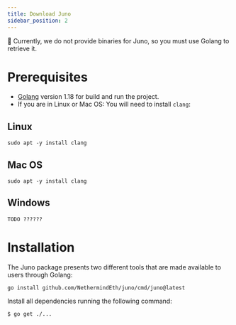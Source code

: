```yaml
---
title: Download Juno
sidebar_position: 2
---
```

💜
Currently, we do not provide binaries for Juno, so you must use Golang to retrieve it.

# Prerequisites

- [Golang](https://go.dev/doc/install) version 1.18 for build and run the project.
- If you are in Linux or Mac OS: You will need to install `clang`:

## **Linux**
```shell
sudo apt -y install clang
```

## **Mac OS**
```shell
sudo apt -y install clang
```

## **Windows**
```shell
TODO ??????
```

# Installation

The Juno package presents two different tools that are made available to users through Golang:

```shell
go install github.com/NethermindEth/juno/cmd/juno@latest
```

Install all dependencies running the following command:

```shell
$ go get ./...
```

